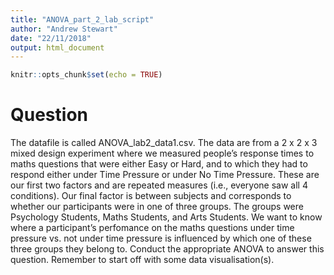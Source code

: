 ```yaml
---
title: "ANOVA_part_2_lab_script"
author: "Andrew Stewart"
date: "22/11/2018"
output: html_document
---
```


```r
knitr::opts_chunk$set(echo = TRUE)
```
# Question 

The datafile is called ANOVA_lab2_data1.csv. The data are from a 2 x 2 x 3 mixed design experiment where we measured people's response times to maths questions that were either Easy or Hard, and to which they had to respond either under Time Pressure or under No Time Pressure.  These are our first two factors and are repeated measures (i.e., everyone saw all 4 conditions).  Our final factor is between subjects and corresponds to whether our participants were in one of three groups.  The groups were Psychology Students, Maths Students, and Arts Students.  We want to know where a participant's perfomance on the maths questions under time pressure vs. not under time pressure is influenced by which one of these three groups they belong to. Conduct the appropriate ANOVA to answer this question.  Remember to start off with some data visualisation(s).

